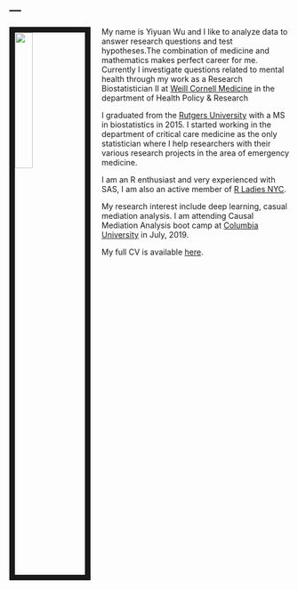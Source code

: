 ---
---

<link rel="stylesheet" href="styles.css" type="text/css">

<img src="images/yiyuan_may2019.JPG" style="width:25%; border:10px solid; margin-right: 20px" align="left">

My name is Yiyuan Wu and I like to analyze data to answer research questions and test hypotheses.The combination of medicine and mathematics makes perfect career for me. Currently I investigate questions related to mental health through my work as a Research Biostatistician II at [Weill Cornell Medicine](http://hpr.weill.cornell.edu/divisions/hpe/) in the department of Health Policy & Research 

I graduated from the [Rutgers University](https://stat.rutgers.edu/) with a MS in biostatistics in 2015. I started working in the department of critical care medicine as the only statistician where I help researchers with their various research projects in the area of emergency medicine. 

I am an R enthusiast and very experienced with SAS, I am also an active member of [R Ladies NYC](http://www.rladiesnyc.org/). 


My research interest include deep learning, casual mediation analysis. I am attending Causal Mediation Analysis boot camp at [Columbia University](https://www.mailman.columbia.edu/research/) in July, 2019.

My full CV is available [here](files/Wu_CV_April2019.pdf).